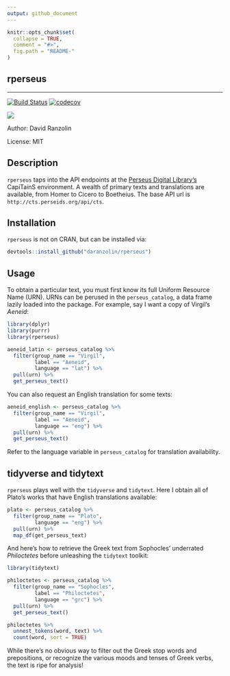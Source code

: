 ```yaml
---
output: github_document
---
```


<!-- README.md is generated from README.Rmd. Please edit that file -->

```r
knitr::opts_chunk$set(
  collapse = TRUE,
  comment = "#>",
  fig.path = "README-"
)
```

## rperseus

***

[![Build Status](https://travis-ci.org/daranzolin/rperseus.svg?branch=master)](https://travis-ci.org/daranzolin/rperseus)
[![codecov](https://codecov.io/gh/daranzolin/rperseus/branch/master/graph/badge.svg)](https://codecov.io/gh/daranzolin/rperseus)


![](http://www.infobiblio.es/wp-content/uploads/2015/06/perseus-logo.png)

Author: David Ranzolin

License: MIT

## Description

`rperseus` taps into the API endpoints at the [Perseus Digital Library's](http://www.perseus.tufts.edu/hopper/) CapiTainS environment. A wealth of primary texts and translations are available, from Homer to Cicero to Boetheius. The base API url is `http://cts.perseids.org/api/cts`. 

## Installation

`rperseus` is not on CRAN, but can be installed via:

```r
devtools::install_github("daranzolin/rperseus")
```

## Usage

To obtain a particular text, you must first know its full Uniform Resource Name (URN). URNs can be perused in the `perseus_catalog`, a data frame lazily loaded into the package. For example, say I want a copy of Virgil's *Aeneid*:

```r
library(dplyr)
library(purrr)
library(rperseus)

aeneid_latin <- perseus_catalog %>% 
  filter(group_name == "Virgil",
         label == "Aeneid",
         language == "lat") %>% 
  pull(urn) %>% 
  get_perseus_text()
```

You can also request an English translation for some texts:

```r
aeneid_english <- perseus_catalog %>% 
  filter(group_name == "Virgil",
         label == "Aeneid",
         language == "eng") %>% 
  pull(urn) %>% 
  get_perseus_text()
```

Refer to the language variable in `perseus_catalog` for translation availability.

## tidyverse and tidytext 

`rperseus` plays well with the `tidyverse` and `tidytext`. Here I obtain all of Plato's works that have English translations available:

```r
plato <- perseus_catalog %>% 
  filter(group_name == "Plato",
         language == "eng") %>% 
  pull(urn) %>% 
  map_df(get_perseus_text)
```

And here's how to retrieve the Greek text from Sophocles' underrated *Philoctetes* before unleashing the `tidytext` toolkit:

```r
library(tidytext)

philoctetes <- perseus_catalog %>% 
  filter(group_name == "Sophocles",
         label == "Philoctetes",
         language == "grc") %>% 
  pull(urn) %>%
  get_perseus_text()

philoctetes %>% 
  unnest_tokens(word, text) %>% 
  count(word, sort = TRUE)
```

While there's no obvious way to filter out the Greek stop words and prepositions, or recognize the various moods and tenses of Greek verbs, the text is ripe for analysis!

